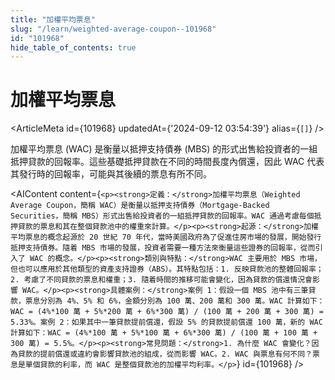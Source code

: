 ```yaml
---
title: "加權平均票息"
slug: "/learn/weighted-average-coupon--101968"
id: "101968"
hide_table_of_contents: true
---
```



# 加權平均票息

<ArticleMeta id={101968} updatedAt={'2024-09-12 03:54:39'} alias={`[]`} />
<div className='border-solid border-b border-t-0 my-4 border-[var(--ifm-color-gray-300)]' />

加權平均票息 (WAC) 是衡量以抵押支持債券 (MBS) 的形式出售給投資者的一組抵押貸款的回報率。這些基礎抵押貸款在不同的時間長度內償還，因此 WAC 代表其發行時的回報率，可能與其後續的票息有所不同。

<AIContent content={`<p><strong>定義：</strong>加權平均票息（Weighted Average Coupon，簡稱 WAC）是衡量以抵押支持債券（Mortgage-Backed Securities，簡稱 MBS）形式出售給投資者的一組抵押貸款的回報率。WAC 通過考慮每個抵押貸款的票息和其在整個貸款池中的權重來計算。</p><p><strong>起源：</strong>加權平均票息的概念起源於 20 世紀 70 年代，當時美國政府為了促進住房市場的發展，開始發行抵押支持債券。隨着 MBS 市場的發展，投資者需要一種方法來衡量這些證券的回報率，從而引入了 WAC 的概念。</p><p><strong>類別與特點：</strong>WAC 主要用於 MBS 市場，但也可以應用於其他類型的資產支持證券（ABS）。其特點包括：1. 反映貸款池的整體回報率；2. 考慮了不同貸款的票息和權重；3. 隨着時間的推移可能會變化，因為貸款的償還情況會影響 WAC。</p><p><strong>具體案例：</strong>案例 1：假設一個 MBS 池中有三筆貸款，票息分別為 4%、5% 和 6%，金額分別為 100 萬、200 萬和 300 萬。WAC 計算如下：WAC = (4%*100 萬 + 5%*200 萬 + 6%*300 萬) / (100 萬 + 200 萬 + 300 萬) = 5.33%。案例 2：如果其中一筆貸款提前償還，假設 5% 的貸款提前償還 100 萬，新的 WAC 計算如下：WAC = (4%*100 萬 + 5%*100 萬 + 6%*300 萬) / (100 萬 + 100 萬 + 300 萬) = 5.5%。</p><p><strong>常見問題：</strong>1. 為什麼 WAC 會變化？因為貸款的提前償還或違約會影響貸款池的組成，從而影響 WAC。2. WAC 與票息有何不同？票息是單個貸款的利率，而 WAC 是整個貸款池的加權平均利率。</p>`} id={101968} />
